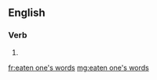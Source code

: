 ==English==

===Verb===
{{head|en|past participle}}

# {{past participle of|eat one's words|lang=en|nocat=1}}

[[fr:eaten one's words]]
[[mg:eaten one's words]]